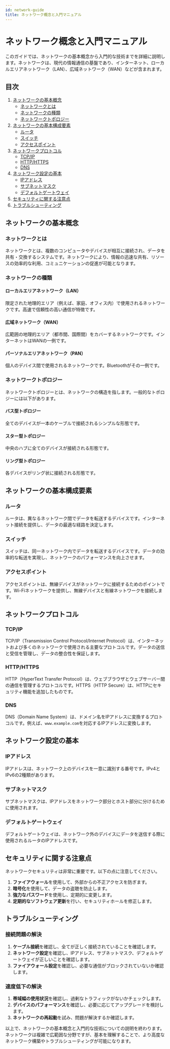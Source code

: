 ```yaml
---
id: network-guide
title: ネットワーク概念と入門マニュアル
---
```


# ネットワーク概念と入門マニュアル

このガイドでは、ネットワークの基本概念から入門的な技術までを詳細に説明します。ネットワークは、現代の情報通信の基盤であり、インターネット、ローカルエリアネットワーク（LAN）、広域ネットワーク（WAN）などが含まれます。

## 目次
1. [ネットワークの基本概念](#ネットワークの基本概念)
    - [ネットワークとは](#ネットワークとは)
    - [ネットワークの種類](#ネットワークの種類)
    - [ネットワークトポロジー](#ネットワークトポロジー)
2. [ネットワークの基本構成要素](#ネットワークの基本構成要素)
    - [ルータ](#ルータ)
    - [スイッチ](#スイッチ)
    - [アクセスポイント](#アクセスポイント)
3. [ネットワークプロトコル](#ネットワークプロトコル)
    - [TCP/IP](#tcpip)
    - [HTTP/HTTPS](#httphttps)
    - [DNS](#dns)
4. [ネットワーク設定の基本](#ネットワーク設定の基本)
    - [IPアドレス](#ipアドレス)
    - [サブネットマスク](#サブネットマスク)
    - [デフォルトゲートウェイ](#デフォルトゲートウェイ)
5. [セキュリティに関する注意点](#セキュリティに関する注意点)
6. [トラブルシューティング](#トラブルシューティング)

## ネットワークの基本概念

### ネットワークとは

ネットワークとは、複数のコンピュータやデバイスが相互に接続され、データを共有・交換するシステムです。ネットワークにより、情報の迅速な共有、リソースの効率的な利用、コミュニケーションの促進が可能となります。

### ネットワークの種類

#### ローカルエリアネットワーク（LAN）
限定された地理的エリア（例えば、家庭、オフィス内）で使用されるネットワークです。高速で信頼性の高い通信が特徴です。

#### 広域ネットワーク（WAN）
広範囲の地理的エリア（都市間、国際間）をカバーするネットワークです。インターネットはWANの一例です。

#### パーソナルエリアネットワーク（PAN）
個人のデバイス間で使用されるネットワークです。Bluetoothがその一例です。

### ネットワークトポロジー

ネットワークトポロジーとは、ネットワークの構造を指します。一般的なトポロジーには以下があります。

#### バス型トポロジー
全てのデバイスが一本のケーブルで接続されるシンプルな形態です。

#### スター型トポロジー
中央のハブに全てのデバイスが接続される形態です。

#### リング型トポロジー
各デバイスがリング状に接続される形態です。

## ネットワークの基本構成要素

### ルータ

ルータは、異なるネットワーク間でデータを転送するデバイスです。インターネット接続を提供し、データの最適な経路を決定します。

### スイッチ

スイッチは、同一ネットワーク内でデータを転送するデバイスです。データの効率的な転送を実現し、ネットワークのパフォーマンスを向上させます。

### アクセスポイント

アクセスポイントは、無線デバイスがネットワークに接続するためのポイントです。Wi-Fiネットワークを提供し、無線デバイスと有線ネットワークを接続します。

## ネットワークプロトコル

### TCP/IP

TCP/IP（Transmission Control Protocol/Internet Protocol）は、インターネットおよび多くのネットワークで使用される主要なプロトコルです。データの送信と受信を管理し、データの整合性を保証します。

### HTTP/HTTPS

HTTP（HyperText Transfer Protocol）は、ウェブブラウザとウェブサーバー間の通信を管理するプロトコルです。HTTPS（HTTP Secure）は、HTTPにセキュリティ機能を追加したものです。

### DNS

DNS（Domain Name System）は、ドメイン名をIPアドレスに変換するプロトコルです。例えば、`www.example.com`を対応するIPアドレスに変換します。

## ネットワーク設定の基本

### IPアドレス

IPアドレスは、ネットワーク上のデバイスを一意に識別する番号です。IPv4とIPv6の2種類があります。

### サブネットマスク

サブネットマスクは、IPアドレスをネットワーク部分とホスト部分に分けるために使用されます。

### デフォルトゲートウェイ

デフォルトゲートウェイは、ネットワーク外のデバイスにデータを送信する際に使用されるルータのIPアドレスです。

## セキュリティに関する注意点

ネットワークセキュリティは非常に重要です。以下の点に注意してください。

1. **ファイアウォール**を使用して、外部からの不正アクセスを防ぎます。
2. **暗号化**を使用して、データの盗聴を防止します。
3. **強力なパスワード**を使用し、定期的に変更します。
4. **定期的なソフトウェア更新**を行い、セキュリティホールを修正します。

## トラブルシューティング

### 接続問題の解決

1. **ケーブル接続**を確認し、全てが正しく接続されていることを確認します。
2. **ネットワーク設定**を確認し、IPアドレス、サブネットマスク、デフォルトゲートウェイが正しいことを確認します。
3. **ファイアウォール設定**を確認し、必要な通信がブロックされていないか確認します。

### 速度低下の解決

1. **帯域幅の使用状況**を確認し、過剰なトラフィックがないかチェックします。
2. **デバイスのパフォーマンス**を確認し、必要に応じてアップグレードを検討します。
3. **ネットワークの再起動**を試み、問題が解決するか確認します。

以上で、ネットワークの基本概念と入門的な技術についての説明を終わります。ネットワークは複雑で広範囲な分野ですが、基本を理解することで、より高度なネットワーク構築やトラブルシューティングが可能になります。

